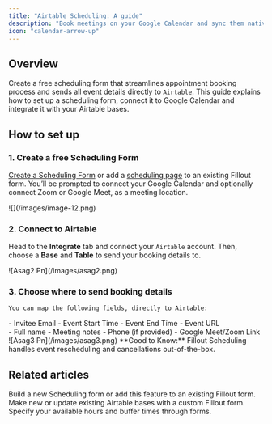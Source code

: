 ```yaml
---
title: "Airtable Scheduling: A guide"
description: "Book meetings on your Google Calendar and sync them natively to Airtable, with Fillout Scheduling."
icon: "calendar-arrow-up"
---
```


## Overview

Create a free scheduling form that streamlines appointment booking process and sends all event details directly to `Airtable`. This guide explains how to set up a scheduling form, connect it to Google Calendar and integrate it with your Airtable bases.

## How to set up

### 1. Create a free Scheduling Form

[Create a Scheduling Form](https://build.fillout.com/new/scheduling) or add a [scheduling page](/scheduling-page) to an existing Fillout form. You’ll be prompted to connect your Google Calendar and optionally connect Zoom or Google Meet, as a meeting location.

<Frame>
![](/images/image-12.png)
</Frame>

### 2. Connect to Airtable

Head to the **Integrate** tab and connect your `Airtable` account. Then, choose a **Base** and **Table** to send your booking details to.
<Frame>
![Asag2 Pn](/images/asag2.png)
</Frame>

### 3. Choose where to send booking details

    You can map the following fields, directly to Airtable:

<div className="flex flex-row gap-8">
    <div >
    - Invitee Email
    - Event Start Time
    - Event End Time
    - Event URL
    </div>
    <div>
      - Full name
      - Meeting notes
      - Phone (if provided)
      - Google Meet/Zoom Link
  </div>
</div>

<Frame>
![Asag3 Pn](/images/asag3.png)
</Frame>
<Check>
  **Good to Know:** Fillout Scheduling handles event rescheduling and cancellations out-of-the-box.
</Check>

## Related articles

<CardGroup cols={3}>
  <Card title="Create a Fillout Scheduling form" icon="calendar-circle-plus" iconType="regular" color="#FFC738" href="/how-to-create-scheduling-form">
    Build a new Scheduling form or add this feature to an existing Fillout form.
  </Card>
  <Card title="Create an Airtable form" icon="table-layout" iconType="regular" color="#FFC738" href="/airtable">
    Make new or update existing Airtable bases with a custom Fillout form.
  </Card>
  <Card title="Set your availability in Fillout Scheduling" icon="calendar-clock" iconType="regular" color="#FFC738" href="/fillout-scheduling-availability">
    Specify your available hours and buffer times through forms.
  </Card>
</CardGroup>

